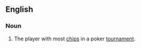 ==English==

===Noun===
{{en-noun}}

# {{lb|en|poker}} The player with most [[chips]] in a poker [[tournament]].